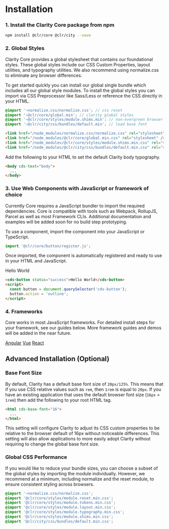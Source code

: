 
<Meta title="Documentation/Getting Started" />

# Installation

### 1. Install the Clarity Core package from npm

```bash
npm install @clr/core @clr/city --save
```

### 2. Global Styles

Clarity Core provides a global stylesheet that contains our foundational styles.
These global styles include our CSS Custom Properties, layout utilities, and typography utilities.
We also recommend using normalize.css to eliminate any browser differences.

To get started quickly you can install our global single bundle which includes
all our global style modules. To install the global styles you can import via CSS
Preprocessor like Sass/Less or reference the CSS directly in your HTML.

```scss
@import '~normalize.css/normalize.css'; // css reset
@import '~@clr/core/global.min'; // clarity global styles
@import '~@clr/core/styles/module.shims.min'; // non-evergreen browser shims (IE11, Safari)
@import '~@clr/city/css/bundles/default.min'; // load base font
```

```html
<link href="/node_modules/normalize.css/normalize.css" rel="stylesheet" />
<link href="/node_modules/@clr/core/global.min.css" rel="stylesheet" />
<link href="/node_modules/@clr/core/styles/module.shims.min.css" rel="stylesheet" />
<link href="/node_modules/@clr/city/css/bundles/default.min.css" rel="stylesheet" />
```

Add the following to your HTML to set the default Clarity body typography.

```html
<body cds-text="body">
  ...
</body>
```

### 3. Use Web Components with JavaScript or framework of choice

Currently Core requires a JavaScript bundler to import the required dependencies.
Core is compatible with tools such as Webpack, RollupJS, Parcel as well
as most Framework CLIs. Additional documentation and examples will be added
soon for no build step prototyping.

To use a component, import the component into your JavaScript or TypeScript.

```typescript
import '@clr/core/button/register.js';
```

Once imported, the component is automatically registered and ready to use in your HTML and JavaScript.

<cds-button status="success" action="outline">Hello World</cds-button>

```html
<cds-button status="success">Hello World</cds-button>
<script>
  const button = document.querySelector('cds-button');
  button.action = 'outline';
</script>
```

### 4. Frameworks

Core works in most JavaScript frameworks. For detailed install steps for your
framework, see our guides below. More framework guides and
demos will be added in the near future.

<cds-mdx cds-layout="horizontal gap:sm align:center">
  <cds-button action="outline">
    <a href="./?path=/docs/documentation-angular--page">Angular</a>
  </cds-button>
  <cds-button action="outline">
    <a href="./?path=/docs/documentation-vue--page">Vue</a>
  </cds-button>
  <cds-button action="outline">
    <a href="./?path=/docs/documentation-react--page">React</a>
  </cds-button>
</cds-mdx>

<cds-mdx cds-layout="m-t:xl m-b:xl display:block"></cds-mdx>

## Advanced Installation (Optional)

### Base Font Size

By default, Clarity has a default base font size of `20px/125%`. This means that
if you use CSS relative values such as `rem`, then `1rem` is equal to `20px`. If
you have an existing application that uses the default browser font size
(`16px` = `1rem`) then add the following to your root HTML tag.

```html
<html cds-base-font="16">
  ...
</html>
```

This setting will configure Clarity to adjust its CSS custom properties to be
relative to the browser default of 16px without noticeable differences. This
setting will also allow applications to more easily adopt Clarity without
requiring to change the global base font size.

### Global CSS Performance

If you would like to reduce your bundle sizes, you can choose a subset of the
global styles by importing the module individually. However, we recommend at a
minimum, including normalize and the reset module, to ensure consistent styling
across browsers.

```scss
@import '~normalize.css/normalize.css';
@import '@clr/core/styles/module.reset.min.css';
@import '@clr/core/styles/module.tokens.min.css';
@import '@clr/core/styles/module.layout.min.css';
@import '@clr/core/styles/module.typography.min.css';
@import '@clr/core/styles/module.shims.min.css';
@import '@clr/city/css/bundles/default.min.css';
```
